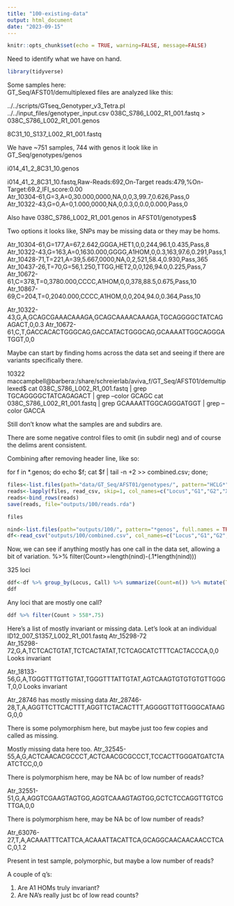 ```yaml
---
title: "100-existing-data"
output: html_document
date: "2023-09-15"
---
```


```r
knitr::opts_chunk$set(echo = TRUE, warning=FALSE, message=FALSE)
```

Need to identify what we have on hand.     

```r
library(tidyverse)
```

Some samples here:    
GT_Seq/AFST01/demultiplexed files are analyzed like this:     

../../scripts/GTseq_Genotyper_v3_Tetra.pl ../../input_files/genotyper_input.csv 038C_S786_L002_R1_001.fastq > 038C_S786_L002_R1_001.genos       

8C31_10_S137_L002_R1_001.fastq


We have ~751 samples, 744 with genos it look like in GT_Seq/genotypes/genos   

i014_41_2_8C31_10.genos     

i014_41_2_8C31_10.fastq,Raw-Reads:692,On-Target reads:479,%On-Target:69.2,IFI_score:0.00     
Atr_10304-61,G=3,A=0,30.000,0000,NA,0,0,3,99.7,0.626,Pass,0     
Atr_10322-43,G=0,A=0,1.000,0000,NA,0,0.3,0,0.0,0.000,Pass,0     

Also have  038C_S786_L002_R1_001.genos in AFST01/genotypes$ 

Two options it looks like, SNPs may be missing data or they may be homs.   

Atr_10304-61,G=177,A=67,2.642,GGGA,HET1,0,0,244,96.1,0.435,Pass,8     
Atr_10322-43,G=163,A=0,1630.000,GGGG,A1HOM,0,0.3,163,97.6,0.291,Pass,1      
Atr_10428-71,T=221,A=39,5.667,0000,NA,0,2,521,58.4,0.930,Pass,365     
Atr_10437-26,T=70,G=56,1.250,TTGG,HET2,0,0,126,94.0,0.225,Pass,7
Atr_10672-61,C=378,T=0,3780.000,CCCC,A1HOM,0,0,378,88.5,0.675,Pass,10    
Atr_10867-69,C=204,T=0,2040.000,CCCC,A1HOM,0,0,204,94.0,0.364,Pass,10   

Atr_10322-43,G,A,GCAGCGAAACAAAGA,GCAGCAAAACAAAGA,TGCAGGGGCTATCAGAGACT,0,0.3
Atr_10672-61,C,T,GACCACACTGGGCAG,GACCATACTGGGCAG,GCAAAATTGGCAGGGATGGT,0,0

Maybe can start by finding homs across the data set and seeing if there are variants specifically there.       

10322 maccampbell@barbera:/share/schreierlab/aviva_f/GT_Seq/AFST01/demultiplexed$ cat 038C_S786_L002_R1_001.fastq | grep TGCAGGGGCTATCAGAGACT | grep --color GCAGC\wAAACAAAGA
cat 038C_S786_L002_R1_001.fastq | grep GCAAAATTGGCAGGGATGGT | grep --color GACCA\wACTGGGCAG

Still don't know what the samples are and subdirs are.    

There are some negative control files to omit (in subdir neg) and of course the delims arent consistent. 

Combining after removing header line, like so:

 for f in *.genos; do echo $f; cat $f | tail -n +2 >> combined.csv; done;
```r
files<-list.files(path="data/GT_Seq/AFST01/genotypes/", pattern="HCLG*", full.names = TRUE)
reads<-lapply(files, read_csv, skip=1, col_names=c("Locus","G1","G2","X4","Genotype","Call","X7","X8","X9","X10","X11","X12","X13"))
reads<-bind_rows(reads)
save(reads, file="outputs/100/reads.rda")

files
```


```r
nind<-list.files(path="outputs/100/", pattern="*genos", full.names = TRUE)
df<-read_csv("outputs/100/combined.csv", col_names=c("Locus","G1","G2","X4","Genotype","Call","X7","X8","X9","X10","X11","X12","X13"))
```

Now, we can see if anything mostly has one call in the data set, allowing a bit of variation.
%>% filter(Count>=length(nind)-(.1*length(nind)))

325 loci

```r
ddf<-df %>% group_by(Locus, Call) %>% summarize(Count=n()) %>% mutate(Total=sum(Count)) 
ddf
```

Any loci that are mostly one call?

```r
ddf %>% filter(Count > 558*.75)
```

Here's a list of mostly invariant or missing data. Let's look at an individual ID12_007_S1357_L002_R1_001.fastq
Atr_15298-72	
Atr_15298-72,G,A,TCTCACTGTAT,TCTCACTATAT,TCTCAGCATCTTTCACTACCCA,0,0 
Looks invariant

Atr_18133-56,G,A,TGGGTTTGTTGTAT,TGGGTTTATTGTAT,AGTCAAGTGTGTGTGTTGGGT,0,0
Looks invariant



Atr_28746 has mostly missing data
    Atr_28746-28,T,A,AGGTTCTTCACTTT,AGGTTCTACACTTT,AGGGGTTGTTGGGCATAAGG,0,0
    
There is some polymorphism here, but maybe just too few copies and called as missing.

Mostly missing data here too.
Atr_32545-55,A,G,ACTCAACACGCCCT,ACTCAACGCGCCCT,TCCACTTGGGATGATCTAATCTCC,0,0

There is polymorphism here, may be NA bc of low number of reads?

Atr_32551-51,G,A,AGGTCGAAGTAGTGG,AGGTCAAAGTAGTGG,GCTCTCCAGGTTGTCGTTGA,0,0

There is polymorphism here, may be NA bc of low number of reads?

Atr_63076-27,T,A,ACAAATTTCATTCA,ACAAATTACATTCA,GCAGGCAACAACAACCTCAC,0,1.2

Present in test sample, polymorphic, but maybe a low number of reads?


A couple of q's:

(1) Are A1 HOMs truly invariant?
(2) Are NA's really just bc of low read counts?



